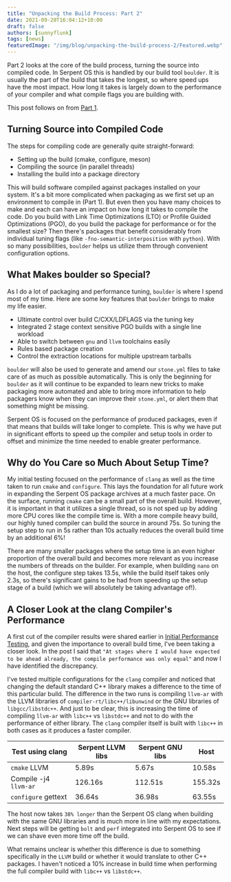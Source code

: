 ```yaml
---
title: "Unpacking the Build Process: Part 2"
date: 2021-09-20T16:04:12+10:00
draft: false
authors: [sunnyflunk]
tags: [news]
featuredImage: "/img/blog/unpacking-the-build-process-2/Featured.webp"
---
```


Part 2 looks at the core of the build process, turning the source into compiled code. In Serpent OS this is handled by
our build tool `boulder`. It is usually the part of the build that takes the longest, so where speed ups have the most
impact. How long it takes is largely down to the performance of your compiler and what compile flags you are building
with.

<more></more>

This post follows on from [Part 1](/blog/2021/08/25/unpacking-the-build-process-1).

## Turning Source into Compiled Code

The steps for compiling code are generally quite straight-forward:
- Setting up the build (cmake, configure, meson)
- Compiling the source (in parallel threads)
- Installing the build into a package directory

This will build software compiled against packages installed on your system. It's a bit more complicated when packaging
as we first set up an environment to compile in (Part 1). But even then you have many choices to make and each can have
an impact on how long it takes to compile the code. Do you build with Link Time Optimizations (LTO) or Profile Guided
Optimizations (PGO), do you build the package for performance or for the smallest size? Then there's packages that
benefit considerably from individual tuning flags (like `-fno-semantic-interposition` with `python`). With so many
possibilities, `boulder` helps us utilize them through convenient configuration options.

## What Makes boulder so Special?

As I do a lot of packaging and performance tuning, `boulder` is where I spend most of my time. Here are some key
features that `boulder` brings to make my life easier.

 - Ultimate control over build C/CXX/LDFLAGS via the tuning key
 - Integrated 2 stage context sensitive PGO builds with a single line workload
 - Able to switch between `gnu` and `llvm` toolchains easily
 - Rules based package creation
 - Control the extraction locations for multiple upstream tarballs

`boulder` will also be used to generate and amend our `stone.yml` files to take care of as much as possible
automatically. This is only the beginning for `boulder` as it will continue to be expanded to learn new tricks to make
packaging more automated and able to bring more information to help packagers know when they can improve their
`stone.yml`, or alert them that something might be missing.

Serpent OS is focused on the performance of produced packages, even if that means that builds will take longer to
complete. This is why we have put in significant efforts to speed up the compiler and setup tools in order to offset and
minimize the time needed to enable greater performance.

## Why do You Care so Much About Setup Time?

My initial testing focused on the performance of `clang` as well as the time taken to run `cmake` and `configure`. This
lays the foundation for all future work in expanding the Serpent OS package archives at a much faster pace. On the
surface, running `cmake` can be a small part of the overall build. However, it is important in that it utilizes a single
thread, so is not sped up by adding more CPU cores like the compile time is. With a more compile heavy build, our
highly tuned compiler can build the source in around 75s. So tuning the setup step to run in 5s rather than 10s actually
reduces the overall build time by an additional 6%!

There are many smaller packages where the setup time is an even higher proportion of the overall build and becomes more
relevant as you increase the numbers of threads on the builder. For example, when building `nano` on the host, the
configure step takes 13.5s, while the build itself takes only 2.3s, so there's significant gains to be had from speeding
up the setup stage of a build (which we will absolutely be taking advantage of!).

## A Closer Look at the clang Compiler's Performance

A first cut of the compiler results were shared earlier in [Initial Performance Testing](/blog/2021/08/02/initial-performance-testing),
and given the importance to overall build time, I've been taking a closer look. In the post I said that `"At stages
where I would have expected to be ahead already, the compile performance was only equal"` and now I have identified the
discrepancy.

I've tested multiple configurations for the `clang` compiler and noticed that changing the default standard C++ library
makes a difference to the time of this particular build. The difference in the two runs is compiling `llvm-ar` with the
LLVM libraries of `compiler-rt/libc++/libunwind` or the GNU libraries of `libgcc/libstdc++`. And just to be clear, this
is increasing the time of compiling `llvm-ar` with `libc++` vs `libstdc++` and not to do with the performance of either
library. The `clang` compiler itself is built with `libc++` in both cases as it produces a faster compiler.

<FigureScreenshotOne image={featuredImage} caption=""/>

| Test using clang      | Serpent LLVM libs | Serpent GNU libs |  Host        |
|-----------------------|-------------------|------------------|--------------|
| `cmake` LLVM          | 5.89s             | 5.67s            |  10.58s      |
| Compile -j4 `llvm-ar` | 126.16s           | 112.51s          |  155.32s     |
| `configure` gettext   | 36.64s            | 36.98s           |  63.55s      |

The host now takes `38% longer` than the Serpent OS clang when building with the same GNU libraries and is much more in
line with my expectations. Next steps will be getting `bolt` and `perf` integrated into Serpent OS to see if we can
shave even more time off the build.

What remains unclear is whether this difference is due to something specifically in the `LLVM` build or whether it would
translate to other C++ packages. I haven't noticed a 10% increase in build time when performing the full compiler
build with `libc++` vs `libstdc++`.
